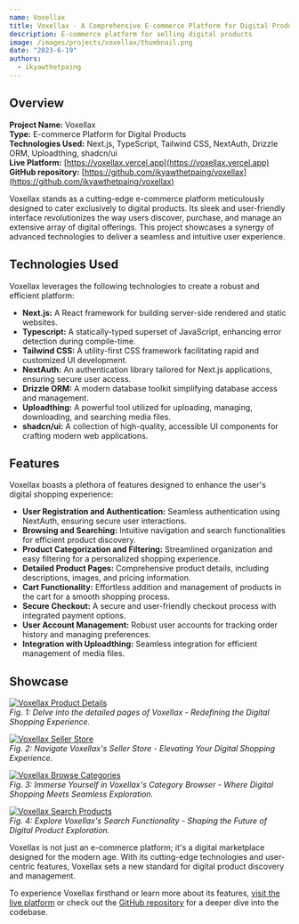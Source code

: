 ```yaml
---
name: Voxellax
title: Voxellax - A Comprehensive E-commerce Platform for Digital Products
description: E-commerce platform for selling digital products
image: /images/projects/voxellax/thumbnail.png
date: "2023-6-19"
authors:
  - ikyawthetpaing
---
```


## Overview

**Project Name:** Voxellax  
**Type:** E-commerce Platform for Digital Products  
**Technologies Used:** Next.js, TypeScript, Tailwind CSS, NextAuth, Drizzle ORM, Uploadthing, shadcn/ui  
**Live Platform:** [https://voxellax.vercel.app](https://voxellax.vercel.app)  
**GitHub repository:** [https://github.com/ikyawthetpaing/voxellax](https://github.com/ikyawthetpaing/voxellax)

Voxellax stands as a cutting-edge e-commerce platform meticulously designed to cater exclusively to digital products. Its sleek and user-friendly interface revolutionizes the way users discover, purchase, and manage an extensive array of digital offerings. This project showcases a synergy of advanced technologies to deliver a seamless and intuitive user experience.

## Technologies Used

Voxellax leverages the following technologies to create a robust and efficient platform:

- **Next.js:** A React framework for building server-side rendered and static websites.
- **Typescript:** A statically-typed superset of JavaScript, enhancing error detection during compile-time.
- **Tailwind CSS:** A utility-first CSS framework facilitating rapid and customized UI development.
- **NextAuth:** An authentication library tailored for Next.js applications, ensuring secure user access.
- **Drizzle ORM:** A modern database toolkit simplifying database access and management.
- **Uploadthing:** A powerful tool utilized for uploading, managing, downloading, and searching media files.
- **shadcn/ui:** A collection of high-quality, accessible UI components for crafting modern web applications.

## Features

Voxellax boasts a plethora of features designed to enhance the user's digital shopping experience:

- **User Registration and Authentication:** Seamless authentication using NextAuth, ensuring secure user interactions.
- **Browsing and Searching:** Intuitive navigation and search functionalities for efficient product discovery.
- **Product Categorization and Filtering:** Streamlined organization and easy filtering for a personalized shopping experience.
- **Detailed Product Pages:** Comprehensive product details, including descriptions, images, and pricing information.
- **Cart Functionality:** Effortless addition and management of products in the cart for a smooth shopping process.
- **Secure Checkout:** A secure and user-friendly checkout process with integrated payment options.
- **User Account Management:** Robust user accounts for tracking order history and managing preferences.
- **Integration with Uploadthing:** Seamless integration for efficient management of media files.

## Showcase

[![Voxellax Product Details](/images/projects/voxellax/showcase/product_details.png)](https://voxellax.vercel.app/listing/unleashing-your-potential-a-guide-to-personal-growth-and-success-p0007s2)  
_Fig. 1: Delve into the detailed pages of Voxellax - Redefining the Digital Shopping Experience._

[![Voxellax Seller Store](/images/projects/voxellax/showcase/seller_store.png)](https://voxellax.vercel.app/store/ikyawthetpaing)  
_Fig. 2: Navigate Voxellax's Seller Store - Elevating Your Digital Shopping Experience._

[![Voxellax Browse Categories](/images/projects/voxellax/showcase/browse_category.png)](https://voxellax.vercel.app/category/graphics)  
_Fig. 3: Immerse Yourself in Voxellax's Category Browser - Where Digital Shopping Meets Seamless Exploration._

[![Voxellax Search Products](/images/projects/voxellax/showcase/search_product.png)](https://voxellax.vercel.app/search?query=Digital&categories=graphics.e-books.digital-art.fonts.templates.photography.audio.video.3d-assets.online-courses)  
_Fig. 4: Explore Voxellax's Search Functionality - Shaping the Future of Digital Product Exploration._

Voxellax is not just an e-commerce platform; it's a digital marketplace designed for the modern age. With its cutting-edge technologies and user-centric features, Voxellax sets a new standard for digital product discovery and management.

To experience Voxellax firsthand or learn more about its features, [visit the live platform](https://voxellax.vercel.app) or check out the [GitHub repository](https://github.com/ikyawthetpaing/voxellax) for a deeper dive into the codebase.
